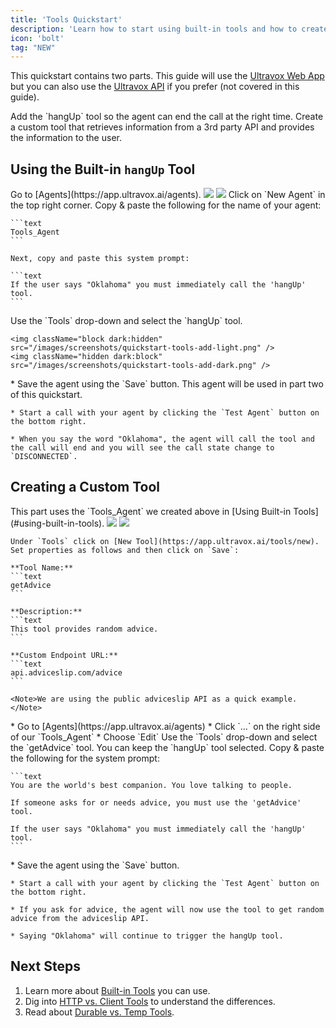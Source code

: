 ```yaml
---
title: 'Tools Quickstart'
description: 'Learn how to start using built-in tools and how to create custom tools.'
icon: 'bolt'
tag: "NEW"
---
```


This quickstart contains two parts. This guide will use the [Ultravox Web App](https://app.ultravox.ai) but you can also use the [Ultravox API](/api-reference/introduction) if you prefer (not covered in this guide).


<CardGroup cols={1}>
  <Card title="Part 1: Using the Built-in Hang Up Tool" icon="screwdriver-wrench" href="#using-the-built-in-hangup-tool">
    Add the `hangUp` tool so the agent can end the call at the right time.
  </Card>
  <Card title="Part 2: Creating a Custom Tool" icon="wand-magic-sparkles" href="#creating-a-custom-tool">
    Create a custom tool that retrieves information from a 3rd party API and provides the information to the user.
  </Card>
</CardGroup>

## Using the Built-in `hangUp` Tool
<Steps>
  <Step title="Start with the Ultravox Console">
    Go to [Agents](https://app.ultravox.ai/agents).
    <img className="block dark:hidden" src="/images/screenshots/quickstart-agent-light.png" />
    <img className="hidden dark:block" src="/images/screenshots/quickstart-agent-dark.png" />
  </Step>
  <Step title="Create a New Agent">
    Click on `New Agent` in the top right corner.
  </Step>
  <Step title="Enter a Name and Prompt">
    Copy & paste the following for the name of your agent:

    ```text
    Tools_Agent
    ```

    Next, copy and paste this system prompt:

    ```text
    If the user says "Oklahoma" you must immediately call the 'hangUp' tool.
    ```
  </Step>
  <Step title="Add the hangUp Tool">
    Use the `Tools` drop-down and select the `hangUp` tool.

    <img className="block dark:hidden" src="/images/screenshots/quickstart-tools-add-light.png" />
    <img className="hidden dark:block" src="/images/screenshots/quickstart-tools-add-dark.png" />
  
  </Step>
  <Step title="Save & Test the Agent">
    * Save the agent using the `Save` button. This agent will be used in part two of this quickstart.

    * Start a call with your agent by clicking the `Test Agent` button on the bottom right.

    * When you say the word "Oklahoma", the agent will call the tool and the call will end and you will see the call state change to `DISCONNECTED`.
  </Step>
</Steps>

## Creating a Custom Tool
<Info>
  This part uses the `Tools_Agent` we created above in [Using Built-in Tools](#using-built-in-tools).
</Info>

<Steps>
  <Step title="Create the getAdvice Tool">
    <img className="block dark:hidden" src="/images/screenshots/quickstart-tools-custom-light.png" />
    <img className="hidden dark:block" src="/images/screenshots/quickstart-tools-custom-dark.png" />

    Under `Tools` click on [New Tool](https://app.ultravox.ai/tools/new). Set properties as follows and then click on `Save`:

    **Tool Name:**
    ```text
    getAdvice
    ```

    **Description:**
    ```text
    This tool provides random advice.
    ```

    **Custom Endpoint URL:**
    ```text
    api.adviceslip.com/advice
    ```

    <Note>We are using the public adviceslip API as a quick example.</Note>
  </Step>
  <Step title="Edit Tools_Agent">
    * Go to [Agents](https://app.ultravox.ai/agents)
    * Click `...` on the right side of our `Tools_Agent`
    * Choose `Edit`
  </Step>
  <Step title="Add the getAdvice Tool">
    Use the `Tools` drop-down and select the `getAdvice` tool. You can keep the `hangUp` tool selected.
  </Step>
  <Step title="Update Prompt">
    Copy & paste the following for the system prompt:

    ```text
    You are the world's best companion. You love talking to people.
    
    If someone asks for or needs advice, you must use the 'getAdvice' tool.

    If the user says "Oklahoma" you must immediately call the 'hangUp' tool.
    ```
  </Step>
  <Step title="Save & Test the Agent">
    * Save the agent using the `Save` button.

    * Start a call with your agent by clicking the `Test Agent` button on the bottom right.

    * If you ask for advice, the agent will now use the tool to get random advice from the adviceslip API.

    * Saying "Oklahoma" will continue to trigger the hangUp tool.
  </Step>
</Steps>

## Next Steps
1. Learn more about [Built-in Tools](/tools/built-in-tools) you can use.
1. Dig into [HTTP vs. Client Tools](/tools/custom/http-vs-client-tools) to understand the differences.
1. Read about [Durable vs. Temp Tools](/tools/custom/durable-vs-temporary-tools).